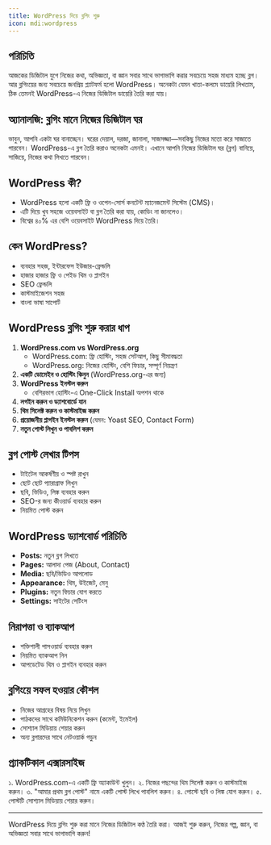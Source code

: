 ```yaml
---
title: WordPress দিয়ে ব্লগিং শুরু
icon: mdi:wordpress
---
```


## পরিচিতি

আজকের ডিজিটাল যুগে নিজের কথা, অভিজ্ঞতা, বা জ্ঞান সবার সাথে ভাগাভাগি করার সবচেয়ে সহজ মাধ্যম হচ্ছে ব্লগ। আর ব্লগিংয়ের জন্য সবচেয়ে জনপ্রিয় প্ল্যাটফর্ম হলো WordPress। অনেকটা যেমন খাতা-কলমে ডায়েরি লিখতাম, ঠিক তেমনই WordPress-এ নিজের ডিজিটাল ডায়েরি তৈরি করা যায়।

## অ্যানালজি: ব্লগিং মানে নিজের ডিজিটাল ঘর

ভাবুন, আপনি একটা ঘর বানাচ্ছেন। ঘরের দেয়াল, দরজা, জানালা, সাজসজ্জা—সবকিছু নিজের মতো করে সাজাতে পারবেন। WordPress-এ ব্লগ তৈরি করাও অনেকটা এমনই। এখানে আপনি নিজের ডিজিটাল ঘর (ব্লগ) বানিয়ে, সাজিয়ে, নিজের কথা লিখতে পারবেন।

## WordPress কী?
- WordPress হলো একটি ফ্রি ও ওপেন-সোর্স কনটেন্ট ম্যানেজমেন্ট সিস্টেম (CMS)।
- এটি দিয়ে খুব সহজে ওয়েবসাইট বা ব্লগ তৈরি করা যায়, কোডিং না জানলেও।
- বিশ্বের ৪০% এর বেশি ওয়েবসাইট WordPress দিয়ে তৈরি।

## কেন WordPress?
- ব্যবহার সহজ, ইন্টারফেস ইউজার-ফ্রেন্ডলি
- হাজার হাজার ফ্রি ও পেইড থিম ও প্লাগইন
- SEO ফ্রেন্ডলি
- কাস্টমাইজেশন সহজ
- বাংলা ভাষা সাপোর্ট

## WordPress ব্লগিং শুরু করার ধাপ

1. **WordPress.com vs WordPress.org**
   - WordPress.com: ফ্রি হোস্টিং, সহজ সেটআপ, কিছু সীমাবদ্ধতা
   - WordPress.org: নিজের হোস্টিং, বেশি ফিচার, সম্পূর্ণ নিয়ন্ত্রণ
2. **একটি ডোমেইন ও হোস্টিং কিনুন** (WordPress.org-এর জন্য)
3. **WordPress ইনস্টল করুন**
   - বেশিরভাগ হোস্টিং-এ One-Click Install অপশন থাকে
4. **লগইন করুন ও ড্যাশবোর্ডে যান**
5. **থিম সিলেক্ট করুন ও কাস্টমাইজ করুন**
6. **প্রয়োজনীয় প্লাগইন ইনস্টল করুন** (যেমন: Yoast SEO, Contact Form)
7. **নতুন পোস্ট লিখুন ও পাবলিশ করুন**

## ব্লগ পোস্ট লেখার টিপস
- টাইটেল আকর্ষণীয় ও স্পষ্ট রাখুন
- ছোট ছোট প্যারাগ্রাফ লিখুন
- ছবি, ভিডিও, লিঙ্ক ব্যবহার করুন
- SEO-র জন্য কীওয়ার্ড ব্যবহার করুন
- নিয়মিত পোস্ট করুন

## WordPress ড্যাশবোর্ড পরিচিতি
- **Posts:** নতুন ব্লগ লিখতে
- **Pages:** আলাদা পেজ (About, Contact)
- **Media:** ছবি/ভিডিও আপলোড
- **Appearance:** থিম, উইজেট, মেনু
- **Plugins:** নতুন ফিচার যোগ করতে
- **Settings:** সাইটের সেটিংস

## নিরাপত্তা ও ব্যাকআপ
- শক্তিশালী পাসওয়ার্ড ব্যবহার করুন
- নিয়মিত ব্যাকআপ নিন
- আপডেটেড থিম ও প্লাগইন ব্যবহার করুন

## ব্লগিংয়ে সফল হওয়ার কৌশল
- নিজের আগ্রহের বিষয় নিয়ে লিখুন
- পাঠকদের সাথে কমিউনিকেশন করুন (কমেন্ট, ইমেইল)
- সোশ্যাল মিডিয়ায় শেয়ার করুন
- অন্য ব্লগারদের সাথে নেটওয়ার্ক গড়ুন

## প্র্যাকটিকাল এক্সারসাইজ

১. WordPress.com-এ একটি ফ্রি অ্যাকাউন্ট খুলুন।
২. নিজের পছন্দের থিম সিলেক্ট করুন ও কাস্টমাইজ করুন।
৩. "আমার প্রথম ব্লগ পোস্ট" নামে একটি পোস্ট লিখে পাবলিশ করুন।
৪. পোস্টে ছবি ও লিঙ্ক যোগ করুন।
৫. পোস্টটি সোশ্যাল মিডিয়ায় শেয়ার করুন।

---

WordPress দিয়ে ব্লগিং শুরু করা মানে নিজের ডিজিটাল কণ্ঠ তৈরি করা। আজই শুরু করুন, নিজের গল্প, জ্ঞান, বা অভিজ্ঞতা সবার সাথে ভাগাভাগি করুন!
